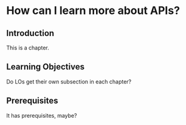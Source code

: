 # How can I learn more about APIs? {#sec-apis-more}

## Introduction

This is a chapter.

## Learning Objectives

Do LOs get their own subsection in each chapter?

## Prerequisites

It has prerequisites, maybe?
